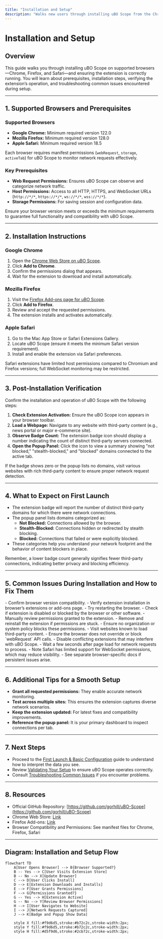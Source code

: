```yaml
---
title: "Installation and Setup"
description: "Walks new users through installing uBO Scope from the Chrome Web Store or Firefox Add-ons, and ensuring the extension is running correctly. Covers prerequisites, supported browsers, and what to expect on first launch."
---
```


# Installation and Setup

## Overview
This guide walks you through installing uBO Scope on supported browsers—Chrome, Firefox, and Safari—and ensuring the extension is correctly running. You will learn about prerequisites, installation steps, verifying the extension’s operation, and troubleshooting common issues encountered during setup.

---

## 1. Supported Browsers and Prerequisites

### Supported Browsers
- **Google Chrome:** Minimum required version 122.0
- **Mozilla Firefox:** Minimum required version 128.0
- **Apple Safari:** Minimum required version 18.5

Each browser requires manifest permissions (`webRequest`, `storage`, `activeTab`) for uBO Scope to monitor network requests effectively.

### Key Prerequisites
- **Web Request Permissions:** Ensures uBO Scope can observe and categorize network traffic.
- **Host Permissions:** Access to all HTTP, HTTPS, and WebSocket URLs (`http://*/*`, `https://*/*`, `ws://*/*`, `wss://*/*`).
- **Storage Permissions:** For saving session and configuration data.

<Tip>
Ensure your browser version meets or exceeds the minimum requirements to guarantee full functionality and compatibility with uBO Scope.
</Tip>

---

## 2. Installation Instructions

### Google Chrome
1. Open the [Chrome Web Store on uBO Scope](https://chromewebstore.google.com/detail/ubo-scope/bbdpgcaljkaaigfcomhidmneffjjjfgp).
2. Click **Add to Chrome**.
3. Confirm the permissions dialog that appears.
4. Wait for the extension to download and install automatically.

### Mozilla Firefox
1. Visit the [Firefox Add-ons page for uBO Scope](https://addons.mozilla.org/firefox/addon/ubo-scope/).
2. Click **Add to Firefox**.
3. Review and accept the requested permissions.
4. The extension installs and activates automatically.

### Apple Safari
1. Go to the Mac App Store or Safari Extensions Gallery.
2. Locate uBO Scope (ensure it meets the minimum Safari version requirement).
3. Install and enable the extension via Safari preferences.

<Warning>
Safari extensions have limited host permissions compared to Chromium and Firefox versions; full WebSocket monitoring may be restricted.
</Warning>

---

## 3. Post-Installation Verification

Confirm the installation and operation of uBO Scope with the following steps:

1. **Check Extension Activation:** Ensure the uBO Scope icon appears in your browser toolbar.
2. **Load a Webpage:** Navigate to any website with third-party content (e.g., news portal or major e-commerce site).
3. **Observe Badge Count:** The extension badge icon should display a number indicating the count of distinct third-party servers connected.
4. **Open the Popup Panel:** Click the icon to view a summary showing "not blocked," "stealth-blocked," and "blocked" domains connected to the active tab.

<Tip>
If the badge shows zero or the popup lists no domains, visit various websites with rich third-party content to ensure proper network request detection.
</Tip>

---

## 4. What to Expect on First Launch

- The extension badge will report the number of distinct third-party domains for which there were network connections.
- The popup panel lists domains categorized as:
  - **Not Blocked:** Connections allowed by the browser.
  - **Stealth-Blocked:** Connections hidden or redirected by stealth blocking.
  - **Blocked:** Connections that failed or were explicitly blocked.
- These categories help you understand your network footprint and the behavior of content blockers in place.

<Info>
Remember, a lower badge count generally signifies fewer third-party connections, indicating better privacy and blocking efficiency.
</Info>

---

## 5. Common Issues During Installation and How to Fix Them

<AccordionGroup title="Troubleshooting Installation Issues">
<Accordion title="Extension Icon or Badge Does Not Appear">
- Confirm browser version compatibility.
- Verify extension installation in browser’s extensions or add-ons page.
- Try restarting the browser.
- Check if extension is disabled or blocked by the browser or other software.
</Accordion>
<Accordion title="Permissions Prompt Not Showing or Denied">
- Manually review permissions granted to the extension.
- Remove and reinstall the extension if permissions are stuck.
- Ensure no organization or system policy blocks these permissions.
</Accordion>
<Accordion title="No Domains Shown in Popup or Badge Count is Zero"
>
- Visit websites known to load third-party content.
- Ensure the browser does not override or block `webRequest` API calls.
- Disable conflicting extensions that may interfere with uBO Scope.
- Wait a few seconds after page load for network requests to process.
</Accordion>
<Accordion title="Extension Behavior Differs Between Browsers">
- Note Safari has limited support for WebSocket permissions, which may reduce visibility.
- See separate browser-specific docs if persistent issues arise.
</Accordion>
</AccordionGroup>

---

## 6. Additional Tips for a Smooth Setup

- **Grant all requested permissions:** They enable accurate network monitoring.
- **Test across multiple sites:** This ensures the extension captures diverse network scenarios.
- **Keep the extension updated:** For latest fixes and compatibility improvements.
- **Reference the popup panel:** It is your primary dashboard to inspect connections per tab.

---

## 7. Next Steps

- Proceed to the [First Launch & Basic Configuration](https://example.com/getting-started/first-use-and-validation/first-launch) guide to understand how to interpret the data you see.
- Review [Validating Your Setup](https://example.com/getting-started/first-use-and-validation/validating-setup) to ensure uBO Scope operates correctly.
- Consult [Troubleshooting Common Issues](https://example.com/getting-started/first-use-and-validation/troubleshooting) if you encounter problems.

---

## 8. Resources

- Official GitHub Repository: [https://github.com/gorhill/uBO-Scope](https://github.com/gorhill/uBO-Scope)
- Chrome Web Store: [Link](https://chromewebstore.google.com/detail/ubo-scope/bbdpgcaljkaaigfcomhidmneffjjjfgp)
- Firefox Add-ons: [Link](https://addons.mozilla.org/firefox/addon/ubo-scope/)
- Browser Compatibility and Permissions: See manifest files for Chrome, Firefox, Safari

---

## Diagram: Installation and Setup Flow
```mermaid
flowchart TD
    A[User Opens Browser] --> B{Browser Supported?}
    B -- Yes --> C[User Visits Extension Store]
    B -- No --> X[Update Browser]
    C --> D[User Clicks Install]
    D --> E[Extension Downloads and Installs]
    E --> F[User Grants Permissions]
    F --> G{Permissions Granted?}
    G -- Yes --> H[Extension Active]
    G -- No --> Y[Review Browser Permissions]
    H --> I[User Navigates to Website]
    I --> J[Network Requests Captured]
    J --> K[Badge and Popup Show Data]

    style X fill:#f9d6d5,stroke:#b72c2c,stroke-width:2px;
    style Y fill:#f9d6d5,stroke:#b72c2c,stroke-width:2px;
    style H fill:#d5f9d6,stroke:#2cb72c,stroke-width:2px;
```


